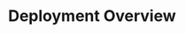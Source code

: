 ---
title: "Deployment Overview"
description: "Overview of the PipesHub Workplace AI Deployment"
---